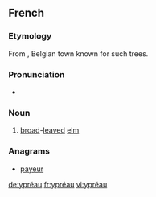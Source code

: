 ==French==

===Etymology===
From {{term|Ypres}}, Belgian town known for such trees.

===Pronunciation===
* {{IPA|/ipʁeo/|lang=fr}}

===Noun===
{{fr-noun|m|plural=ypréaux}}

# [[broad]]-[[leaved]] [[elm]]

===Anagrams===
* [[payeur#French|payeur]]

[[de:ypréau]]
[[fr:ypréau]]
[[vi:ypréau]]